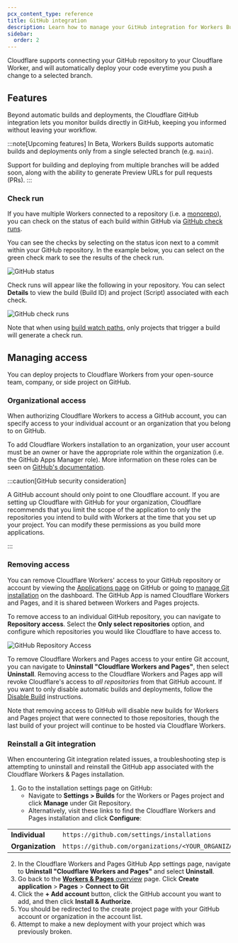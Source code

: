 ```yaml
---
pcx_content_type: reference
title: GitHub integration
description: Learn how to manage your GitHub integration for Workers Builds
sidebar:
  order: 2
---
```


Cloudflare supports connecting your GitHub repository to your Cloudflare Worker, and will automatically deploy your code everytime you push a change to a selected branch.

## Features

Beyond automatic builds and deployments, the Cloudflare GitHub integration lets you monitor builds directly in GitHub, keeping you informed without leaving your workflow.

:::note[Upcoming features]
In Beta, Workers Builds supports automatic builds and deployments only from a single selected branch (e.g. `main`).

Support for building and deploying from multiple branches will be added soon, along with the ability to generate Preview URLs for pull requests (PRs).
:::

### Check run

If you have multiple Workers connected to a repository (i.e. a [monorepo](/workers/ci-cd/builds/advanced-setups/#monorepos)), you can check on the status of each build within GitHub via [GitHub check runs](https://docs.github.com/en/pull-requests/collaborating-with-pull-requests/collaborating-on-repositories-with-code-quality-features/about-status-checks#checks).

You can see the checks by selecting on the status icon next to a commit within your GitHub repository. In the example below, you can select on the green check mark to see the results of the check run.

![GitHub status](~/assets/images/workers/platform/ci-cd/gh-status-check-runs.png)

Check runs will appear like the following in your repository. You can select **Details** to view the build (Build ID) and project (Script) associated with each check.

![GitHub check runs](~/assets/images/workers/platform/ci-cd/workers-builds-gh-check-runs.png)

Note that when using [build watch paths](/workers/ci-cd/builds/build-watch-paths/), only projects that trigger a build will generate a check run.

## Managing access

You can deploy projects to Cloudflare Workers from your open-source team, company, or side project on GitHub.

### Organizational access

When authorizing Cloudflare Workers to access a GitHub account, you can specify access to your individual account or an organization that you belong to on GitHub.

To add Cloudflare Workers installation to an organization, your user account must be an owner or have the appropriate role within the organization (i.e. the GitHub Apps Manager role). More information on these roles can be seen on [GitHub's documentation](https://docs.github.com/en/organizations/managing-peoples-access-to-your-organization-with-roles/roles-in-an-organization#github-app-managers).

:::caution[GitHub security consideration]

A GitHub account should only point to one Cloudflare account. If you are setting up Cloudflare with GitHub for your organization, Cloudflare recommends that you limit the scope of the application to only the repositories you intend to build with Workers at the time that you set up your project. You can modify these permissions as you build more applications.

:::

### Removing access

You can remove Cloudflare Workers' access to your GitHub repository or account by viewing the [Applications page](https://github.com/settings/installations) on GitHub or going to [manage Git installation](/workers/ci-cd/builds/git-integration/#managing-a-git-installation) on the dashboard. The GitHub App is named Cloudflare Workers and Pages, and it is shared between Workers and Pages projects.

To remove access to an individual GitHub repository, you can navigate to **Repository access**. Select the **Only select repositories** option, and configure which repositories you would like Cloudflare to have access to.

![GitHub Repository Access](~/assets/images/workers/platform/ci-cd/github-repository-access.png)

To remove Cloudflare Workers and Pages access to your entire Git account, you can navigate to **Uninstall "Cloudflare Workers and Pages"**, then select **Uninstall**. Removing access to the Cloudflare Workers and Pages app will revoke Cloudflare's access to _all repositories_ from that GitHub account. If you want to only disable automatic builds and deployments, follow the [Disable Build](/workers/ci-cd/builds/#disabling-builds) instructions.

Note that removing access to GitHub will disable new builds for Workers and Pages project that were connected to those repositories, though the last build of your project will continue to be hosted via Cloudflare Workers.

### Reinstall a Git integration

When encountering Git integration related issues, a troubleshooting step is attempting to uninstall and reinstall the GitHub app associated with the Cloudflare Workers & Pages installation.

1. Go to the installation settings page on GitHub:
   - Navigate to **Settings > Builds** for the Workers or Pages project and click **Manage** under Git Repository.
   - Alternatively, visit these links to find the Cloudflare Workers and Pages installation and click **Configure**:

|                  |                                                                                    |
| ---------------- | ---------------------------------------------------------------------------------- |
| **Individual**   | `https://github.com/settings/installations`                                        |
| **Organization** | `https://github.com/organizations/<YOUR_ORGANIZATION_NAME>/settings/installations` |

2. In the Cloudflare Workers and Pages GitHub App settings page, navigate to **Uninstall "Cloudflare Workers and Pages"** and select **Uninstall**.
3. Go back to the [**Workers & Pages** overview](https://dash.cloudflare.com) page. Click **Create application** > **Pages** > **Connect to Git**
4. Click the **+ Add account** button, click the GitHub account you want to add, and then click **Install & Authorize**.
5. You should be redirected to the create project page with your GitHub account or organization in the account list.
6. Attempt to make a new deployment with your project which was previously broken.
